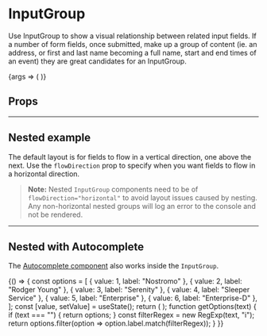 
# InputGroup

<ComponentStatus stage="rc" responsive="no" accessible="yes" />

<Meta title="Components/InputGroup" component={InputGroup} />

Use InputGroup to show a visual relationship between related input fields. If a
number of form fields, once submitted, make up a group of content (ie. an
address, or first and last name becoming a full name, start and end times of an
event) they are great candidates for an InputGroup.

<Canvas>
  <Story name="InputGroup" args={{ flowDirection: "horizontal" }}>
    {args => (
      <InputGroup {...args}>
        <InputTime defaultValue={new CivilTime(8, 0)} />
        <InputTime defaultValue={new CivilTime(17, 0)} />
      </InputGroup>
    )}
  </Story>
</Canvas>

## Props

<ArgsTable of={InputGroup} story="InputGroup" />

---

## Nested example

The default layout is for fields to flow in a vertical direction, one above the
next. Use the `flowDirection` prop to specify when you want fields to flow in a
horizontal direction.

> **Note:** Nested `InputGroup` components need to be of
> `flowDirection="horizontal"` to avoid layout issues caused by nesting. Any
> non-horizontal nested groups will log an error to the console and not be
> rendered.

<Canvas>
  <InputGroup>
    <InputText placeholder="Street 1" />
    <InputText placeholder="Street 2" />
    <InputGroup flowDirection="horizontal">
      <InputText placeholder="City" />
      <InputText placeholder="Province" />
    </InputGroup>
    <InputGroup flowDirection="horizontal">
      <InputText placeholder="Zip code" />
      <InputText placeholder="Country" />
    </InputGroup>
  </InputGroup>
</Canvas>

---

## Nested with Autocomplete

The
[Autocomplete component](../?path=/docs/components-autocomplete--autocomplete)
also works inside the `InputGroup`.

<Canvas>
  <ExampleWithHooks>
    {() => {
      const options = [
        { value: 1, label: "Nostromo" },
        { value: 2, label: "Rodger Young" },
        { value: 3, label: "Serenity" },
        { value: 4, label: "Sleeper Service" },
        { value: 5, label: "Enterprise" },
        { value: 6, label: "Enterprise-D" },
      ];
      const [value, setValue] = useState();
      return (
        <InputGroup>
          <InputText placeholder="Street 1" />
          <InputText placeholder="Street 2" />
          <InputGroup flowDirection="horizontal">
            <InputText placeholder="City" />
            <Autocomplete
              value={value}
              initialOptions={[]}
              onChange={setValue}
              getOptions={getOptions}
              placeholder="Autocomplete this!"
            />
          </InputGroup>
          <InputGroup flowDirection="horizontal">
            <InputText placeholder="Zip code" />
            <InputText placeholder="Country" />
          </InputGroup>
        </InputGroup>
      );
      function getOptions(text) {
        if (text === "") {
          return options;
        }
        const filterRegex = new RegExp(text, "i");
        return options.filter(option => option.label.match(filterRegex));
      }
    }}
  </ExampleWithHooks>
</Canvas>

